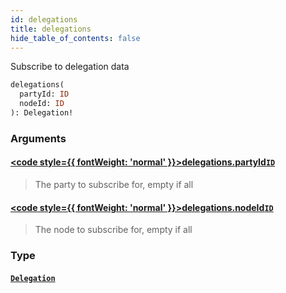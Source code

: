```yaml
---
id: delegations
title: delegations
hide_table_of_contents: false
---
```








Subscribe to delegation data

```graphql
delegations(
  partyId: ID
  nodeId: ID
): Delegation!
```


### Arguments

#### [<code style={{ fontWeight: 'normal' }}>delegations.<b>partyId</b></code>](#)<Bullet />[`ID`](/testnet/api/graphql/scalars/id) <Badge class="secondary" text="scalar"/>
> The party to subscribe for, empty if all
> 

#### [<code style={{ fontWeight: 'normal' }}>delegations.<b>nodeId</b></code>](#)<Bullet />[`ID`](/testnet/api/graphql/scalars/id) <Badge class="secondary" text="scalar"/>
> The node to subscribe for, empty if all
> 

### Type

#### [`Delegation`](/testnet/api/graphql/objects/delegation) <Badge class="secondary" text="object"/>
> 
> 






